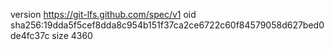 version https://git-lfs.github.com/spec/v1
oid sha256:19dda5f5cef8dda8c954b151f37ca2ce6722c60f84579058d627bed0de4fc37c
size 4360
